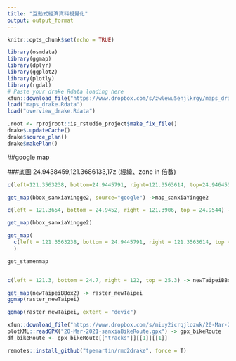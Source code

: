 ```yaml
---
title: "互動式經濟資料視覺化"
output: output_format
---
```


```r
knitr::opts_chunk$set(echo = TRUE)
```

```r
library(osmdata)
library(ggmap)
library(dplyr)
library(ggplot2)
library(plotly)
library(rgdal)
# Paste your drake Rdata loading here
xfun::download_file("https://www.dropbox.com/s/zwlewu5enjlkrgy/maps_drake.Rdata?dl=1", mode="wb")
load("maps_drake.Rdata")
load("overview_drake.Rdata")
```


```r
.root <- rprojroot::is_rstudio_project$make_fix_file()
drake$.updateCache()
drake$source_plan()
drake$makePlan()
```


##google map

###底圖
24.9438459,121.3686133,17z (經緯、zone in 倍數)




```r
c(left=121.3563238, bottom=24.9445791, right=121.3563614, top=24.9464552) -> bbox_sanxiaYingge2

get_map(bbox_sanxiaYingge2, source="google") ->map_sanxiaYingge2

c(left = 121.3654, bottom = 24.9452, right = 121.3906, top = 24.9544) -> bbox_sanxiaYingge2

get_map(bbox_sanxiaYingge2)

get_map(
  c(left = 121.3563238, bottom = 24.9445791, right = 121.3563614, top = 24.9464552)
  )


```


```r
get_stamenmap
```


```r
```


```r
c(left = 121.3, bottom = 24.7, right = 122, top = 25.3) -> newTaipeiBBox2

get_map(newTaipeiBBox2) -> raster_newTaipei
ggmap(raster_newTaipei)
```


```r
ggmap(raster_newTaipei, extent = "devic")
```

```r
xfun::download_file("https://www.dropbox.com/s/miuy2icrqjlozwk/20-Mar-2021-sanxiaBikeRoute.gpx?dl=1", mode="wb")
plotKML::readGPX("20-Mar-2021-sanxiaBikeRoute.gpx") -> gpx_bikeRoute
df_bikeRoute <- gpx_bikeRoute[["tracks"]][[1]][[1]]
```


```r
remotes::install_github("tpemartin/rmd2drake", force = T)
```

